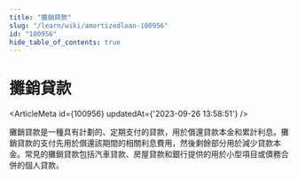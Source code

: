 ```yaml
---
title: "攤銷貸款"
slug: "/learn/wiki/amortizedloan-100956"
id: "100956"
hide_table_of_contents: true
---
```



# 攤銷貸款

<ArticleMeta id={100956} updatedAt={'2023-09-26 13:58:51'} />
<div className='border-solid border-b border-t-0 my-4 border-[var(--ifm-color-gray-300)]' />

攤銷貸款是一種具有計劃的、定期支付的貸款，用於償還貸款本金和累計利息。攤銷貸款的支付先用於償還該期間的相關利息費用，然後剩餘部分用於減少貸款本金。常見的攤銷貸款包括汽車貸款、房屋貸款和銀行提供的用於小型項目或債務合併的個人貸款。
